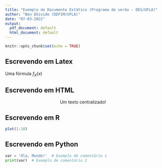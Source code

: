 ```yaml
---
title: "Exemplo de Documento Estático (Programa de verão - DES/UFLA)"
author: "Ben Dêivide (DEFIM/UFLA)"
date: "07-03-2022"
output:
  pdf_document: default
  html_document: default
---
```


```r
knitr::opts_chunk$set(echo = TRUE)
```

## Escrevendo em Latex

Uma fórmula $f_X(x)$

## Escrevendo em HTML

<center>
Um texto centralizado!
</center>

## Escrevendo em R

```r
plot(1:10)
```

## Escrevendo em Python

```python
var = 'Ola, Mundo!'  # Exemplo de comentário 1
print(var)  # Exemplo de comentário 2
```





